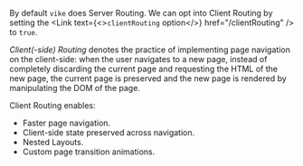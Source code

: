 
By default `vike` does Server Routing. We can opt into Client Routing by setting the <Link text={<><code>clientRouting</code> option</>} href="/clientRouting" /> to `true`.

*Client(-side) Routing* denotes the practice of implementing page navigation on the client-side:
when the user navigates to a new page,
instead of completely discarding the current page and requesting the HTML of the new page,
the current page is preserved and the new page is rendered by manipulating the DOM of the page.

Client Routing enables:
- Faster page navigation.
- Client-side state preserved across navigation.
- Nested Layouts.
- Custom page transition animations.
